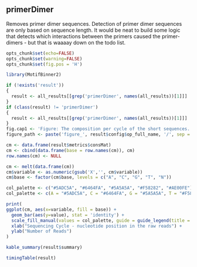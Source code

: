 ## primerDimer

Removes primer dimer sequences. Detection of primer dimer sequences are only based on sequence length. It would be neat to build some logic that detects which interactions between the primers caused the primer-dimers - but that is waaaay down on the todo list.

```r
opts_chunk$set(echo=FALSE)
opts_chunk$set(warning=FALSE)
opts_chunk$set(fig.pos = 'H')

library(MotifBinner2)

if (!exists('result'))
{
  result <- all_results[[grep('primerDimer', names(all_results))[1]]]
}
if (class(result) != 'primerDimer')
{
  result <- all_results[[grep('primerDimer', names(all_results))[1]]]
}
fig.cap1 <- 'Figure: The composition per cycle of the short sequences.'
figure_path <- paste('figure_', result$config$op_full_name, '/', sep = '')
```

```r
cm <- data.frame(result$metrics$consMat)
cm <- cbind(data.frame(base = row.names(cm)), cm)
row.names(cm) <- NULL

cm <- melt(data.frame(cm))
cm$variable <- as.numeric(gsub('X','', cm$variable))
cm$base <- factor(cm$base, levels = c("A", "C", "G", "T", "N"))

col_palette <- c("#5ADC5A", "#6464FA", "#5A5A5A", "#F58282", "#AE00FE")
col_palette <- c(A = "#5ADC5A", C = "#6464FA", G = "#5A5A5A", T = "#F58282", N = "#AE00FE")

```

```r
print(
ggplot(cm, aes(x=variable, fill = base)) +
  geom_bar(aes(y=value), stat = 'identity') +
  scale_fill_manual(values = col_palette, guide = guide_legend(title = "Base")) +
  xlab("Sequencing Cycle - nucleotide position in the raw reads") +
  ylab("Number of Reads")
)
```

```r
kable_summary(result$summary)

timingTable(result)
```

